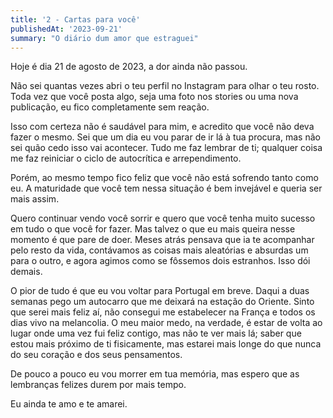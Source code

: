 ```yaml
---
title: '2 - Cartas para você'
publishedAt: '2023-09-21'
summary: "O diário dum amor que estraguei"
---
```


Hoje é dia 21 de agosto de 2023, a dor ainda não passou.

Não sei quantas vezes abri o teu perfil no Instagram para olhar o teu rosto. Toda vez que você posta algo, seja uma foto nos stories ou uma nova publicação, eu fico completamente sem reação.

Isso com certeza não é saudável para mim, e acredito que você não deva fazer o mesmo. Sei que um dia eu vou parar de ir lá à tua procura, mas não sei quão cedo isso vai acontecer. Tudo me faz lembrar de ti; qualquer coisa me faz reiniciar o ciclo de autocrítica e arrependimento.

Porém, ao mesmo tempo fico feliz que você não está sofrendo tanto como eu. A maturidade que você tem nessa situação é bem invejável e queria ser mais assim.

Quero continuar vendo você sorrir e quero que você tenha muito sucesso em tudo o que você for fazer. Mas talvez o que eu mais queira nesse momento é que pare de doer. Meses atrás pensava que ia te acompanhar pelo resto da vida, contávamos as coisas mais aleatórias e absurdas um para o outro, e agora agimos como se fôssemos dois estranhos. Isso dói demais.

O pior de tudo é que eu vou voltar para Portugal em breve. Daqui a duas semanas pego um autocarro que me deixará na estação do Oriente. Sinto que serei mais feliz aí, não consegui me estabelecer na França e todos os dias vivo na melancolia. O meu maior medo, na verdade, é estar de volta ao lugar onde uma vez fui feliz contigo, mas não te ver mais lá; saber que estou mais próximo de ti fisicamente, mas estarei mais longe do que nunca do seu coração e dos seus pensamentos.

De pouco a pouco eu vou morrer em tua memória, mas espero que as lembranças felizes durem por mais tempo.

Eu ainda te amo e te amarei. 
